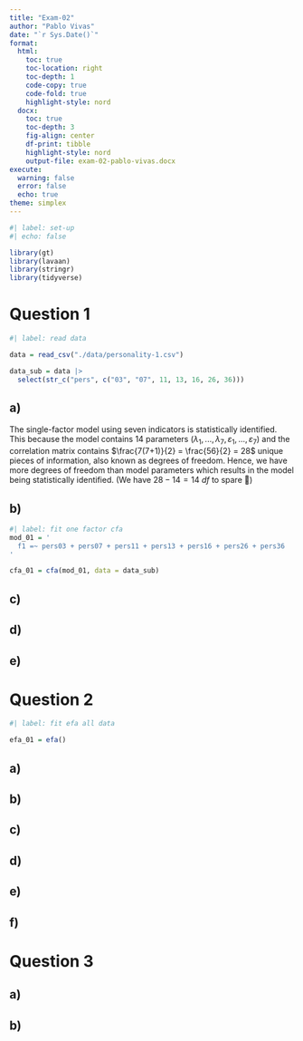 ```yaml
---
title: "Exam-02"
author: "Pablo Vivas"
date: "`r Sys.Date()`"
format:
  html:
    toc: true
    toc-location: right
    toc-depth: 1
    code-copy: true
    code-fold: true
    highlight-style: nord
  docx:
    toc: true
    toc-depth: 3
    fig-align: center
    df-print: tibble
    highlight-style: nord
    output-file: exam-02-pablo-vivas.docx
execute:
  warning: false
  error: false
  echo: true
theme: simplex
---
```


```r
#| label: set-up
#| echo: false

library(gt)
library(lavaan)
library(stringr)
library(tidyverse)
```

# Question 1

```r
#| label: read data

data = read_csv("./data/personality-1.csv")

data_sub = data |> 
  select(str_c("pers", c("03", "07", 11, 13, 16, 26, 36)))
```

## a)

The single-factor model using seven indicators is statistically identified. This because the model contains $14$ parameters $(\lambda_1,...,\lambda_7, \varepsilon_1, ..., \varepsilon_7)$ and the correlation matrix contains $\frac{7(7+1)}{2} = \frac{56}{2} = 28$ unique pieces of information, also known as degrees of freedom. Hence, we have more degrees of freedom than model parameters which results in the model being statistically identified. (We have $28-14 = 14$ *df* to spare 🥳)

## b)

```r
#| label: fit one factor cfa 
mod_01 = '
  f1 =~ pers03 + pers07 + pers11 + pers13 + pers16 + pers26 + pers36
'

cfa_01 = cfa(mod_01, data = data_sub)


```

## c)

## d)

## e)

# Question 2

```r
#| label: fit efa all data

efa_01 = efa()
```

## a)

## b)

## c)

## d)

## e)

## f)

# Question 3

## a)

## b)
